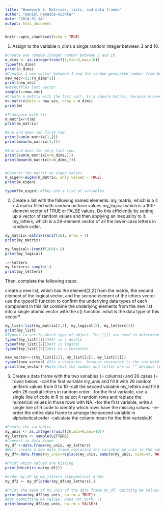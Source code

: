 ```yaml
---
title: "Homework 5. Matrices, lists, and data frames"
author: "Daniel Penados-Richter"
date: "2024-02-14"
output: html_document
---
```


```r
knitr::opts_chunk$set(echo = TRUE)
```

1. Assign to the variable n_dims a single random integer between 3 and 10.

```r
#Create one random integer number between 3 and 10
n_dims <- as.integer(runif(1,min=3,max=10))
typeof(n_dims)
print(n_dims)
#Creates a new vector between 1 and the random generated number from before
new_vec<-(1:(n_dims^2))
print(new_vec)
#Reshuffles last vector
sample(x=new_vec)
#Create a matrix with the last vect. Is a square matrix, because nrow=n_dims
m<-matrix(data = new_vec, nrow = n_dims)
print(m)

#Transpose with t()
m_matrix<-t(m)
print(m_matrix)

#Sum and mean teh first row
print(sum(m_matrix[1,]))
print(mean(m_matrix[1,]))

#Sum and mean the very last row. 
print(sum(m_matrix[n=n_dims,]))
print(mean(m_matrix[n=n_dims,]))


#Coverts the matrix en eigen values
m_eigen<-eigen(m_matrix, only.values = TRUE)
print(m_eigen)

typeof(m_eigen) #They are a list of variables

```


2. Create a list with the following named elements:
my_matrix, which is a 4 x 4 matrix filled with random uniform values
my_logical which is a 100-element vector of TRUE or FALSE values. Do this efficiently by setting up a vector of random values and then applying an inequality to it.
my_letters, which is a 26-element vector of all the lower-case letters in random order.


```r

my_matrix<-matrix(runif(16), nrow = 4)
print(my_matrix)

my_logical<-(runif(100)>.5)
print(my_logical)

.<-letters
my_letters<-sample(.)
print(my_letters)
```

Then, complete the following steps:

create a new list, which has the element[2,2] from the matrix, the second element of the logical vector, and the second element of the letters vector.
use the typeof() function to confirm the underlying data types of each component in this list
combine the underlying elements from the new list into a single atomic vector with the c() function.
what is the data type of this vector?

```r

my_list<-list(my_matrix[2,2], my_logical[2], my_letters[2])
print(my_list)
#Typeof to verify which type of object. The [[]] are used to determine the object within the list. 
typeof(my_list[[1]])#It is a double
typeof(my_list[[2]])#It is logical
typeof(my_list[[3]])#it is a character

new_vector<-c(my_list[[1]], my_list[[2]], my_list[[3]])
typeof(new_vector) #Its a character. Because character is the one with higher herarqui in the vecttos. 
print(new_vector) #Note that the number and letter are in "" becouse they are characters. 
```

3. Create a data frame with the two variables (= columns) and 26 cases (= rows) below:
-call the first variable my_unis and fill it with 26 random uniform values from 0 to 10
-call the second variable my_letters and fill it with 26 capital letters in random order.
-for the first variable, use a single line of code in R to select 4 random rows and replace the numerical values in those rows with NA.
-for the first variable, write a single line of R code to identify which rows have the missing values.
-re-order the entire data frame to arrange the second variable in alphabetical order
-calculate the column mean for the first variable.K

```r
#Create the variables
my_unis <- as.integer(runif(26,min=0,max=10))
my_letters <- sample(LETTERS)
#Convert in data frame
my_df <-data.frame(my_unis, my_letters)
#Will create a new data frame replacing the variable my_unis to the same variable replacing four random numbers to NA
my_df<-data.frame(my_unis=replace(my_unis, sample(my_unis, size=4), NA), my_letters)

#Print which values are missing
print(which(is.na(my_df)))

#order my_df by my_letters alphabetical order
my_df2 <- my_df[order(my_df$my_letters),]

#Print the mean of my_unis of the data frame my_df, omitting NA values. 
print(mean(my_df2$my_unis, na.rm = TRUE))
#Not committing NA values. Does not work. :(
print(mean(my_df2$my_unis, na.rm = FALSE))


   



```
